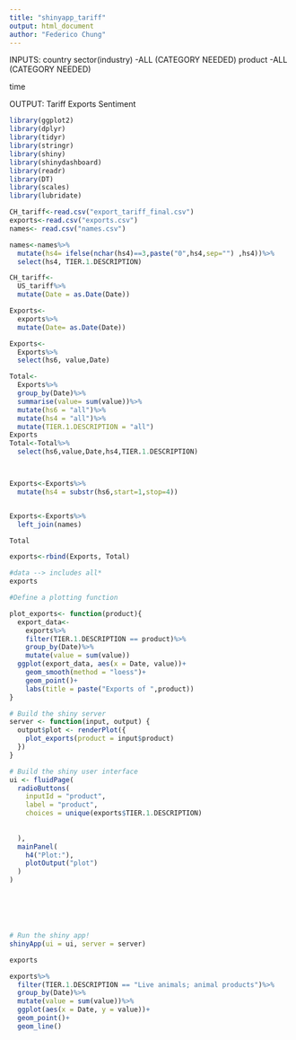 ```yaml
---
title: "shinyapp_tariff"
output: html_document
author: "Federico Chung"
---
```


INPUTS:
country
sector(industry)
-ALL (CATEGORY NEEDED)
product
-ALL (CATEGORY NEEDED)


time

OUTPUT:
Tariff
Exports
Sentiment

```r
library(ggplot2)
library(dplyr)
library(tidyr)
library(stringr)
library(shiny)
library(shinydashboard)
library(readr)
library(DT)
library(scales)
library(lubridate)
```

```r
CH_tariff<-read.csv("export_tariff_final.csv")
exports<-read.csv("exports.csv")
names<- read.csv("names.csv")

names<-names%>%
  mutate(hs4= ifelse(nchar(hs4)==3,paste("0",hs4,sep="") ,hs4))%>%
  select(hs4, TIER.1.DESCRIPTION)


```


```r
CH_tariff<-
  US_tariff%>%
  mutate(Date = as.Date(Date))

Exports<-
  exports%>%
  mutate(Date= as.Date(Date))

Exports<-
  Exports%>%
  select(hs6, value,Date)

Total<-
  Exports%>%
  group_by(Date)%>%
  summarise(value= sum(value))%>%
  mutate(hs6 = "all")%>%
  mutate(hs4 = "all")%>%
  mutate(TIER.1.DESCRIPTION = "all")
Exports
Total<-Total%>%
  select(hs6,value,Date,hs4,TIER.1.DESCRIPTION)



Exports<-Exports%>%
  mutate(hs4 = substr(hs6,start=1,stop=4))


Exports<-Exports%>%
  left_join(names)

Total

exports<-rbind(Exports, Total)
```



```r
#data --> includes all*
exports

#Define a plotting function

plot_exports<- function(product){
  export_data<-
    exports%>%
    filter(TIER.1.DESCRIPTION == product)%>%
    group_by(Date)%>%
    mutate(value = sum(value))
  ggplot(export_data, aes(x = Date, value))+
    geom_smooth(method = "loess")+
    geom_point()+
    labs(title = paste("Exports of ",product))
}

# Build the shiny server
server <- function(input, output) {
  output$plot <- renderPlot({
    plot_exports(product = input$product)
  })
}

# Build the shiny user interface
ui <- fluidPage(
  radioButtons(
    inputId = "product",
    label = "product",
    choices = unique(exports$TIER.1.DESCRIPTION)
    
    
  ),
  mainPanel(
    h4("Plot:"),
    plotOutput("plot")
  )
)






# Run the shiny app!
shinyApp(ui = ui, server = server)
```
```r
exports

exports%>%
  filter(TIER.1.DESCRIPTION == "Live animals; animal products")%>%
  group_by(Date)%>%
  mutate(value = sum(value))%>%
  ggplot(aes(x = Date, y = value))+
  geom_point()+
  geom_line()



```













